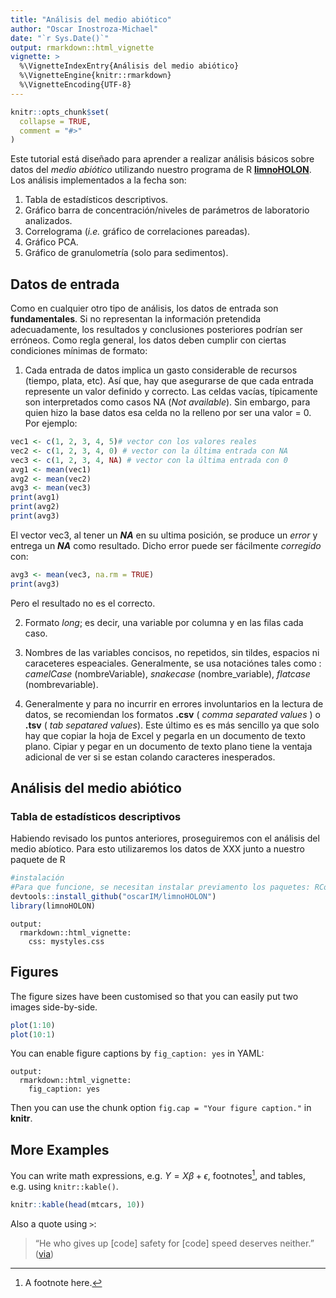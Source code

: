 ```yaml
---
title: "Análisis del medio abiótico"
author: "Oscar Inostroza-Michael"
date: "`r Sys.Date()`"
output: rmarkdown::html_vignette
vignette: >
  %\VignetteIndexEntry{Análisis del medio abiótico}
  %\VignetteEngine{knitr::rmarkdown}
  %\VignetteEncoding{UTF-8}
---
```


```r
knitr::opts_chunk$set(
  collapse = TRUE,
  comment = "#>"
)
```

Este tutorial está diseñado para aprender a realizar análisis básicos sobre datos del *medio abiótico* utilizando nuestro programa de R [**limnoHOLON**](https://github.com/oscarIM/limnoHOLON). Los análisis implementados a la fecha son:

1.  Tabla de estadísticos descriptivos.
2.  Gráfico barra de concentración/niveles de parámetros de laboratorio analizados.
3.  Correlograma (*i.e.* gráfico de correlaciones pareadas).
4.  Gráfico PCA.
5.  Gráfico de granulometría (solo para sedimentos).

## Datos de entrada

Como en cualquier otro tipo de análisis, los datos de entrada son **fundamentales**. Si no representan la información pretendida adecuadamente, los resultados y conclusiones posteriores podrían ser erróneos. Como regla general, los datos deben cumplir con ciertas condiciones mínimas de formato:

1. Cada entrada de datos implica un gasto considerable de recursos (tiempo, plata, etc). Así que, hay que asegurarse de que cada entrada represente un valor definido y correcto. Las celdas vacías, típicamente son interpretados como casos NA (*Not available*). Sin embargo, para quien hizo la base datos esa celda no la relleno por ser una valor = 0. Por ejemplo:


```r
vec1 <- c(1, 2, 3, 4, 5)# vector con los valores reales
vec2 <- c(1, 2, 3, 4, 0) # vector con la última entrada con NA
vec3 <- c(1, 2, 3, 4, NA) # vector con la última entrada con 0
avg1 <- mean(vec1)  
avg2 <- mean(vec2)
avg3 <- mean(vec3)
print(avg1)
print(avg2)
print(avg3)
```
El vector vec3, al tener un _**NA**_ en su ultima posición, se produce un *error* y entrega un _**NA**_ como resultado. Dicho error puede ser fácilmente *corregido* con:

```r
avg3 <- mean(vec3, na.rm = TRUE)
print(avg3)
```
Pero el resultado no es el correcto.

2. Formato *long*; es decir, una variable por columna y en las filas cada caso.

3. Nombres de las variables concisos, no repetidos, sin tildes, espacios ni caraceteres espeaciales. Generalmente, se usa notaciónes tales como : _camelCase_ (nombreVariable), _snakecase_ (nombre_variable), _flatcase_ (nombrevariable).

4. Generalmente y para no incurrir en errores involuntarios en la lectura de datos, se recomiendan los formatos **.csv** ( _comma separated values_ ) o **.tsv** ( _tab sepatared values_). Este último es es más sencillo ya que solo hay que copiar la hoja de Excel y pegarla en un documento de texto plano. Cipiar y pegar en un documento de texto plano tiene la ventaja adicional de ver si se estan colando caracteres inesperados.

## Análisis del medio abiótico
### Tabla de estadísticos descriptivos

Habiendo revisado los puntos anteriores, proseguiremos con el análisis del medio abíotico. Para esto utilizaremos los datos de XXX junto a nuestro paquete de R
```r
#instalación
#Para que funcione, se necesitan instalar previamento los paquetes: RColorBrewer, corrplot, ggpubr, grDevices, Knitr, patchwork, rlang, rstatix, scales, tidyverse, vegan (ejemplo : install.packages("RColorBrewer")) Una vez listo, instalamos y cargamos limnoHOLON
devtools::install_github("oscarIM/limnoHOLON")
library(limnoHOLON)
```


```         
output: 
  rmarkdown::html_vignette:
    css: mystyles.css
```

## Figures

The figure sizes have been customised so that you can easily put two images side-by-side.

```r
plot(1:10)
plot(10:1)
```

You can enable figure captions by `fig_caption: yes` in YAML:

```         
output:
  rmarkdown::html_vignette:
    fig_caption: yes
```

Then you can use the chunk option `fig.cap = "Your figure caption."` in **knitr**.

## More Examples

You can write math expressions, e.g. $Y = X\beta + \epsilon$, footnotes[^1], and tables, e.g. using `knitr::kable()`.

[^1]: A footnote here.

```r
knitr::kable(head(mtcars, 10))
```

Also a quote using `>`:

> "He who gives up [code] safety for [code] speed deserves neither." ([via](https://twitter.com/hadleywickham/status/504368538874703872))
